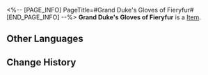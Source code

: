 <%-- [PAGE_INFO]
PageTitle=#Grand Duke's Gloves of Fieryfur#
[END_PAGE_INFO] --%>
{{Item Infobox
|id          = 61152
|image       = Item Grand Duke's Gloves of Fieryfur.png
|type        = 
|invCategory = Relics
|rarity      = 5
|effect      = 
|description = Pure white gloves with flames as its fur, hiding its brutality under smooth silk.
|source1     = [[Cavern of Corrosion: Fyxestroll Garden]]
}}
'''Grand Duke's Gloves of Fieryfur''' is a [[Item]].

==Other Languages==
{{Other Languages
|en   = Grand Duke's Gloves of Fieryfur
|zhs  = 大公的绒火指套
|zht  = 大公的絨火指套
|ja   = 大公の炎の手袋
|ko   = 대공의 화염 장갑
|es   = Guantes llameantes de terciopelo del gran duque
|fr   = Gantelets de feurrure du grand duc
|ru   = Огненные перчатки герцога
|th   = Grand Duke's Gloves of Fieryfur
|vi   = Bao Tay Lửa Nhung Đại Công Tước
|de   = Lodernde Samthandschuhe des Erzherzogs
|id   = Grand Duke's Gloves of Fieryfur
|pt   = Luvas de Pelo Incandescente do Grão-Duque
}}

==Change History==
{{Change History|2.0}}